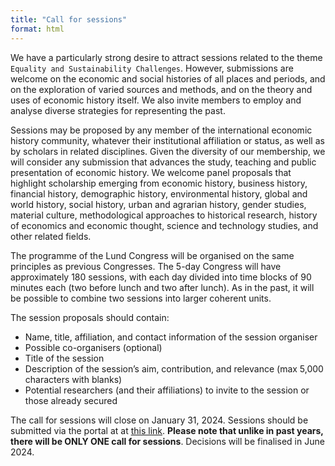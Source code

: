 ```yaml
---
title: "Call for sessions"
format: html
---
```


We have a particularly strong desire to attract sessions related to the theme `Equality and Sustainability Challenges`. However, submissions are welcome on the economic and social histories of all places and periods, and on the exploration of varied sources and methods, and on the theory and uses of economic history itself. We also invite members to employ and analyse diverse strategies for representing the past.
 
Sessions may be proposed by any member of the international economic history community, whatever their institutional affiliation or status, as well as by scholars in related disciplines. Given the diversity of our membership, we will consider any submission that advances the study, teaching and public presentation of economic history. We welcome panel proposals that highlight scholarship emerging from economic history, business history, financial history, demographic history, environmental history, global and world history, social history, urban and agrarian history, gender studies, material culture, methodological approaches to historical research, history of economics and economic thought, science and technology studies, and other related fields. 
 
The programme of the Lund Congress will be organised on the same principles as previous Congresses. The 5-day Congress will have approximately 180 sessions, with each day divided into time blocks of 90 minutes each (two before lunch and two after lunch). As in the past, it will be possible to combine two sessions into larger coherent units.
 
The session proposals should contain:

- Name, title, affiliation, and contact information of the session organiser
- Possible co-organisers (optional)
- Title of the session
- Description of the session’s aim, contribution, and relevance (max 5,000 characters with blanks)
- Potential researchers (and their affiliations) to invite to the session or those already secured
 
The call for sessions will close on January 31, 2024. Sessions should be submitted via the portal at at [this link](https://www.appinconf.com/kas/Abstract?projectName=wehc2025). **Please note that unlike in past years, there will be ONLY ONE call for sessions**. Decisions will be finalised in June 2024.
